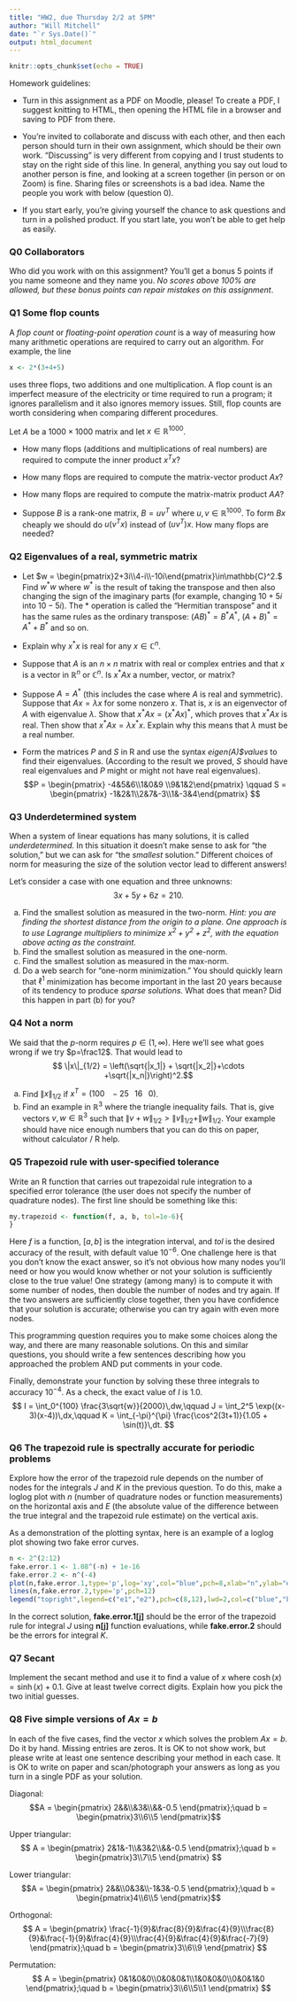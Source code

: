 ```yaml
---
title: "HW2, due Thursday 2/2 at 5PM"
author: "Will Mitchell"
date: "`r Sys.Date()`"
output: html_document
---
```


```r
knitr::opts_chunk$set(echo = TRUE)
```
Homework guidelines: 

- Turn in this assignment as a PDF on Moodle, please! To create a PDF, I suggest knitting to HTML, then opening the HTML file in a browser and saving to PDF from there. 

- You're invited to collaborate and discuss with each other, and then each person should turn in their own assignment, which should be their own work.  "Discussing" is very different from copying and I trust students to stay on the right side of this line. In general, anything you say out loud to another person is fine, and looking at a screen together (in person or on Zoom) is fine. Sharing files or screenshots is a bad idea. Name the people you work with below (question 0). 

- If you start early, you're giving yourself the chance to ask questions and turn in a polished product. If you start late, you won't be able to get help as easily. 

### Q0 Collaborators
Who did you work with on this assignment? You'll get a bonus 5 points if you name someone and they name you. *No scores above 100% are allowed, but these bonus points can repair mistakes on this assignment*.


### Q1 Some flop counts
A *flop count* or *floating-point operation count* is a way of measuring how many arithmetic operations are required to carry out an algorithm. For example, the line 
```r
x <- 2*(3+4+5)
```
uses three flops, two additions and one multiplication. A flop count is an imperfect measure of the electricity or time required to run a program; it ignores parallelism and it also ignores memory issues. Still, flop counts are worth considering when comparing different procedures. 

Let $A$ be a $1000\times1000$ matrix and let $x\in\mathbb{R}^{1000}$.  

- How many flops (additions and multiplications of real numbers) are required to compute the inner product $x^Tx$? 

- How many flops are required to compute the matrix-vector product $Ax$? 
- How many flops are required to compute the matrix-matrix product $AA$?

- Suppose $B$ is a rank-one matrix, $B=uv^T$ where $u,v\in\mathbb{R}^{1000}$. To form $Bx$ cheaply we should do $u(v^Tx)$ instead of $(uv^T)x$. How many flops are needed? 




### Q2 Eigenvalues of a real, symmetric matrix

- Let $w = \begin{pmatrix}2+3i\\4-i\\-10i\end{pmatrix}\in\mathbb{C}^2.$ Find $w^*w$ where $w^*$ is the result of taking the transpose and then also changing the sign of the imaginary parts (for example, changing $10+5i$ into $10-5i$). The $*$ operation is called the "Hermitian transpose" and it has the same rules as the ordinary transpose: $(AB)^* = B^*A^*$, $(A+B)^* = A^*+B^*$ and so on.  

- Explain why $x^*x$ is real for any $x\in\mathbb{C}^n$. 

- Suppose that $A$ is an $n\times n$ matrix with real or complex entries and that $x$ is a vector in $\mathbb{R}^n$ or $\mathbb{C}^n$. Is $x^*Ax$ a number, vector, or matrix? 

- Suppose $A=A^*$ (this includes the case where $A$ is real and symmetric). Suppose that $Ax = \lambda x$ for some nonzero $x$. That is, $x$ is an eigenvector of $A$ with eigenvalue $\lambda$. Show that $x^*Ax = (x^*Ax)^*$, which proves that $x^*Ax$ is real. Then show that $x^*Ax = \lambda x^*x$. Explain why this means that $\lambda$ must be a real number. 

- Form the matrices $P$ and $S$ in R and use the syntax *eigen(A)$values* to find their eigenvalues. (According to the result we proved, $S$ should have real eigenvalues and $P$ might or might not have real eigenvalues). 
$$P = \begin{pmatrix} -4&5&6\\1&0&9 \\9&1&2\end{pmatrix}
\qquad
S = \begin{pmatrix} -1&2&1\\2&7&-3\\1&-3&4\end{pmatrix}
$$




### Q3 Underdetermined system 
When a system of linear equations has many solutions, it is called *underdetermined.*
In this situation it doesn't make sense to ask for "the solution," but we can ask for "the *smallest* solution." Different choices of norm for measuring the size of the solution vector lead to different answers! 

Let's consider a case with one equation and three unknowns: $$ 3x + 5y + 6z = 210.$$

(a) Find the smallest solution as measured in the two-norm. *Hint: you are finding the shortest distance from the origin to a plane. One approach is to use Lagrange multipliers to minimize $x^2+y^2+z^2$, with the equation above acting as the constraint.*
(b) Find the smallest solution as measured in the one-norm. 
(c) Find the smallest solution as measured in the max-norm. 
(d) Do a web search for "one-norm minimization." You should quickly learn that $\ell^1$ minimization has become important in the last 20 years because of its tendency to produce *sparse solutions.* What does that mean? Did this happen in part (b) for you?  


### Q4 Not a norm
We said that the $p$-norm requires $p\in(1,\infty)$. Here we'll see what goes wrong if we try $p=\frac12$. That would lead to 
$$ \|x\|_{1/2} = \left(\sqrt{|x_1|} + \sqrt{|x_2|}+\cdots +\sqrt{|x_n|}\right)^2.$$

(a) Find $\|x\|_{1/2}$ if $x^T = (100\;\;\;-25\;\;\;16\;\;\;0)$. 
(b) Find an example in $\mathbb{R}^3$ where the triangle inequality fails. That is, give vectors $v,w\in\mathbb{R}^3$ such that $\|v+w\|_{1/2} > \|v\|_{1/2} + \|w\|_{1/2}$. Your example should have nice enough numbers that you can do this on paper, without calculator / R help.

### Q5 Trapezoid rule with user-specified tolerance
Write an R function that carries out trapezoidal rule integration to a specified error tolerance (the user does not specify the number of quadrature nodes). The first line should be something like this: 
```r
my.trapezoid <- function(f, a, b, tol=1e-6){
}
```
Here $f$ is a function, $[a,b]$ is the integration interval, and *tol* is the desired accuracy of the result, with default value $10^{-6}$. 
One challenge here is that you don't know the exact answer, so it's not obvious how many nodes you'll need or how you would know whether or not your solution is sufficiently close to the true value! One strategy (among many) is to compute it with some number of nodes, then double the number of nodes and try again. If the two answers are sufficiently close together, then you have confidence that your solution is accurate; otherwise you can try again with even more nodes. 

This programming question requires you to make some choices along the way, and there are many reasonable solutions. On this and similar questions, you should write a few sentences describing how you approached the problem AND put comments in your code. 

Finally, demonstrate your function by solving these three integrals to accuracy $10^{-4}$. As a check, the exact value of $I$ is $1.0$. 
$$ 
I = \int_0^{100} \frac{3\sqrt{w}}{2000}\,dw,\qquad
J = \int_2^5 \exp((x-3)(x-4))\,dx,\qquad K = \int_{-\pi}^{\pi} \frac{\cos^2(3t+1)}{1.05 + \sin(t)}\,dt.
$$


### Q6 The trapezoid rule is spectrally accurate for periodic problems
Explore how the error of the trapezoid rule depends on the number of nodes for the integrals $J$ and $K$ in the previous question. To do this, make a loglog plot with $n$ (number of quadrature nodes or function measurements) on the horizontal axis and $E$ (the absolute value of the difference between the true integral and the trapezoid rule estimate) on the vertical axis. 

As a demonstration of the plotting syntax, here is an example of a loglog plot showing two fake error curves. 
```r
n <- 2^(2:12)
fake.error.1 <- 1.08^(-n) + 1e-16
fake.error.2 <- n^(-4)
plot(n,fake.error.1,type='p',log='xy',col="blue",pch=8,xlab="n",ylab="error")
lines(n,fake.error.2,type='p',pch=12)
legend("topright",legend=c("e1","e2"),pch=c(8,12),lwd=2,col=c("blue","black"))
```

In the correct solution, **fake.error.1[j]** should be the error of the trapezoid rule for integral $J$ using **n[j]** function evaluations, while **fake.error.2** should be the errors for integral $K$. 

### Q7 Secant
Implement the secant method and use it to find a value of $x$ where $\cosh(x) = \sinh(x) + 0.1$. Give at least twelve correct digits. Explain how you pick the two initial guesses. 



### Q8 Five simple versions of $Ax=b$
In each of the five cases, find the vector $x$ which solves the problem $Ax=b$. Do it by hand. Missing entries are zeros. It is OK to not show work, but please write at least one sentence describing your method in each case. It is OK to write on paper and scan/photograph your answers as long as you turn in a single PDF as your solution. 

Diagonal:
$$A = \begin{pmatrix}
2&&\\&3&\\&&-0.5
\end{pmatrix};\quad b = \begin{pmatrix}3\\6\\5  \end{pmatrix}$$

Upper triangular: 
$$
A = \begin{pmatrix}
2&1&-1\\&3&2\\&&-0.5
\end{pmatrix};\quad b = \begin{pmatrix}3\\7\\5  \end{pmatrix}
$$

Lower triangular:
$$A = \begin{pmatrix}
2&&\\0&3&\\-1&3&-0.5
\end{pmatrix};\quad b = \begin{pmatrix}4\\6\\5  \end{pmatrix}$$

Orthogonal: 
$$
A = \begin{pmatrix}
\frac{-1}{9}&\frac{8}{9}&\frac{4}{9}\\\frac{8}{9}&\frac{-1}{9}&\frac{4}{9}\\\frac{4}{9}&\frac{4}{9}&\frac{-7}{9}
\end{pmatrix};\quad b = \begin{pmatrix}3\\6\\9  \end{pmatrix}
$$

Permutation:
$$
A = \begin{pmatrix}
0&1&0&0\\0&0&0&1\\1&0&0&0\\0&0&1&0
\end{pmatrix};\quad b = \begin{pmatrix}3\\6\\5\\1  \end{pmatrix}
$$




